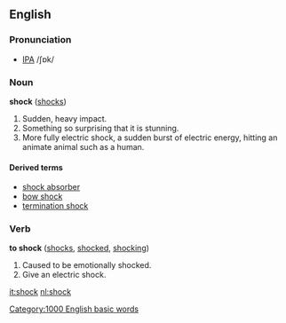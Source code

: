==English==
===Pronunciation===
*[[IPA]] /ʃɒk/

===Noun===
'''shock''' ([[shocks]])

# Sudden, heavy impact.
# Something so surprising that it is stunning.
# More fully electric shock, a sudden burst of electric energy, hitting an animate animal such as a human.

====Derived terms====
*[[shock absorber]]
*[[bow shock]]
*[[termination shock]]

===Verb===
'''to shock''' ([[shocks]], [[shocked]], [[shocking]])

# Caused to be emotionally shocked.
# Give an electric shock.

[[Category:1000 English basic words]]

[[it:shock]]
[[nl:shock]]